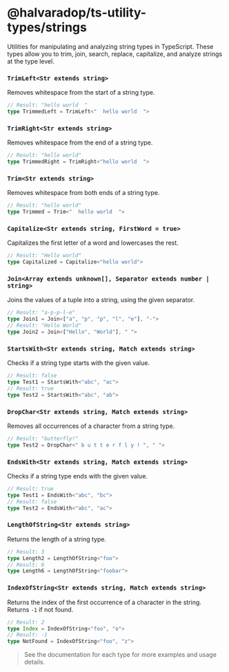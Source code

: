 # @halvaradop/ts-utility-types/strings

Utilities for manipulating and analyzing string types in TypeScript. These types allow you to trim, join, search, replace, capitalize, and analyze strings at the type level.

### `TrimLeft<Str extends string>`

Removes whitespace from the start of a string type.

```ts
// Result: "hello world  "
type TrimmedLeft = TrimLeft<"  hello world  ">
```

### `TrimRight<Str extends string>`

Removes whitespace from the end of a string type.

```ts
// Result: "hello world"
type TrimmedRight = TrimRight<"hello world  ">
```

### `Trim<Str extends string>`

Removes whitespace from both ends of a string type.

```ts
// Result: "hello world"
type Trimmed = Trim<"  hello world  ">
```

### `Capitalize<Str extends string, FirstWord = true>`

Capitalizes the first letter of a word and lowercases the rest.

```ts
// Result: "Hello world"
type Capitalized = Capitalize<"hello world">
```

### `Join<Array extends unknown[], Separator extends number | string>`

Joins the values of a tuple into a string, using the given separator.

```ts
// Result: "a-p-p-l-e"
type Join1 = Join<["a", "p", "p", "l", "e"], "-">
// Result: "Hello World"
type Join2 = Join<["Hello", "World"], " ">
```

### `StartsWith<Str extends string, Match extends string>`

Checks if a string type starts with the given value.

```ts
// Result: false
type Test1 = StartsWith<"abc", "ac">
// Result: true
type Test2 = StartsWith<"abc", "ab">
```

### `DropChar<Str extends string, Match extends string>`

Removes all occurrences of a character from a string type.

```ts
// Result: "butterfly!"
type Test2 = DropChar<" b u t t e r f l y ! ", " ">
```

### `EndsWith<Str extends string, Match extends string>`

Checks if a string type ends with the given value.

```ts
// Result: true
type Test1 = EndsWith<"abc", "bc">
// Result: false
type Test2 = EndsWith<"abc", "ac">
```

### `LengthOfString<Str extends string>`

Returns the length of a string type.

```ts
// Result: 3
type Length2 = LengthOfString<"foo">
// Result: 6
type Length6 = LengthOfString<"foobar">
```

### `IndexOfString<Str extends string, Match extends string>`

Returns the index of the first occurrence of a character in the string. Returns `-1` if not found.

```ts
// Result: 2
type Index = IndexOfString<"foo", "o">
// Result: -1
type NotFound = IndexOfString<"foo", "z">
```

> See the documentation for each type for more examples and usage details.
